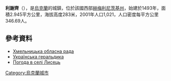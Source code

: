 {{no footnotes|time=2015-09-15T02:13:37+00:00}}
{{coord|48|47|34|N|27|1|12|E|scale:100000|display=title}}

'''利謝齊'''（{{lang-uk|Лисець}}），是[[烏克蘭|烏克蘭]]的城鎮，位於該國西部[[赫梅利尼茨基州|赫梅利尼茨基州]]，始建於1493年，面積2.945平方公里，海拔高度283米，2001年人口1,021，人口密度每平方公里346.69人。

==參考資料==
* [https://web.archive.org/web/20160508153343/http://oblrada.km.ua/ Хмельницька обласна рада]
* [http://heraldry.com.ua/ Українська геральдика]{{Wayback|url=http://heraldry.com.ua/ |date=20120618061033 }}
* [http://weather.in.ua/ua/hmel'nickaja/13424 Погода в селі Лисець] {{Wayback|url=http://weather.in.ua/ua/hmel'nickaja/13424 |date=20160305072955 }}

{{Ukraine-geo-stub}}
[[Category:烏克蘭城市|Category:烏克蘭城市]]